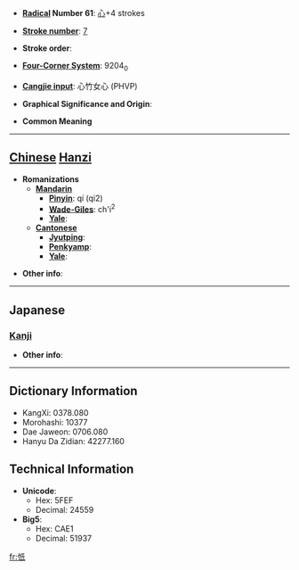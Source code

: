 * '''[[Wiktionary:Chinese radical index| Radical]] Number 61''': [[Wiktionary:Chinese radical index 心|心]]+4 strokes

* '''[[Wiktionary:Chinese total strokes index|Stroke number]]''': [[Wiktionary:Chinese total strokes index 7|7]]

* '''Stroke order''': 

* '''[[Wiktionary:Chinese four corner index|Four-Corner System]]''': 9204<sub>0</sub>

* '''[[Wiktionary:Chinese Cangjie index|Cangjie input]]''': 心竹女心 (PHVP)

* '''Graphical Significance and Origin''': 

* '''Common Meaning'''

----

== [[Chinese]] [[Hanzi]] ==

* '''Romanizations'''
** '''[[Mandarin]]'''
*** '''[[Pinyin]]''': qí (qi2)
*** '''[[Wade-Giles]]''': ch'i<sup>2</sup>
*** '''[[Yale]]''': 
** '''[[Cantonese]]'''
*** '''[[Jyutping]]''':
*** '''[[Penkyamp]]''': 
*** '''[[Yale]]''': 

* '''Other info''': 

----

==Japanese==
===[[Kanji]]===
{{kanji|on readings=[[き]] (ki), [[ぎ]] (gi), [[し]] (shi), [[じ]] (ji)
|kun readings=[[つつしむ]] (tsutsushimu)
}}

* '''Other info''':  

----

== Dictionary Information ==

* KangXi: 0378.080
* Morohashi: 10377
* Dae Jaweon: 0706.080
* Hanyu Da Zidian: 42277.160

== Technical Information ==

* '''Unicode''':
** Hex: 5FEF
** Decimal: 24559
* '''Big5''':
** Hex: CAE1
** Decimal: 51937

[[fr:忯]]